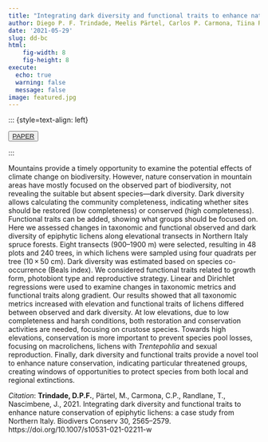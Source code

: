 ```yaml
---
title: "Integrating dark diversity and functional traits to enhance nature conservation of epiphytic lichens: a case study from Northern Italy"
author: Diego P. F. Trindade, Meelis Pärtel, Carlos P. Carmona, Tiina Randlane, Juri Nascimbene
date: '2021-05-29'
slug: dd-bc
html:
    fig-width: 8
    fig-height: 8
execute:
  echo: true
  warning: false
  message: false
image: featured.jpg
---
```


::: {style=text-align: left}

<button type="button" class="btn btn-outline-success">
<a href="https://link.springer.com/article/10.1007/s10531-021-02211-w">PAPER</a>
</button> 

:::

::: column-body-outset
Mountains provide a timely opportunity to examine the potential effects of climate change on biodiversity. However, nature conservation in mountain areas have mostly focused on the observed part of biodiversity, not revealing the suitable but absent species---dark diversity. Dark diversity allows calculating the community completeness, indicating whether sites should be restored (low completeness) or conserved (high completeness). Functional traits can be added, showing what groups should be focused on. Here we assessed changes in taxonomic and functional observed and dark diversity of epiphytic lichens along elevational transects in Northern Italy spruce forests. Eight transects (900--1900 m) were selected, resulting in 48 plots and 240 trees, in which lichens were sampled using four quadrats per tree (10 × 50 cm). Dark diversity was estimated based on species co-occurrence (Beals index). We considered functional traits related to growth form, photobiont type and reproductive strategy. Linear and Dirichlet regressions were used to examine changes in taxonomic metrics and functional traits along gradient. Our results showed that all taxonomic metrics increased with elevation and functional traits of lichens differed between observed and dark diversity. At low elevations, due to low completeness and harsh conditions, both restoration and conservation activities are needed, focusing on crustose species. Towards high elevations, conservation is more important to prevent species pool losses, focusing on macrolichens, lichens with *Trentepohlia* and sexual reproduction. Finally, dark diversity and functional traits provide a novel tool to enhance nature conservation, indicating particular threatened groups, creating windows of opportunities to protect species from both local and regional extinctions.
:::

*Citation*: **Trindade, D.P.F.**, Pärtel, M., Carmona, C.P., Randlane, T., Nascimbene, J., 2021. Integrating dark diversity and functional traits to enhance nature conservation of epiphytic lichens: a case study from Northern Italy. Biodivers Conserv 30, 2565--2579. https://doi.org/10.1007/s10531-021-02211-w
